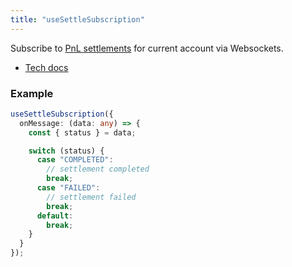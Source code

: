 ```yaml
---
title: "useSettleSubscription"
---
```


Subscribe to [PnL settlements](/build-on-omnichain/evm-api/websocket-api/private/pnl-settlement) for current account via Websockets.

- [Tech docs](/sdks/tech-doc/modules/orderly_network_hooks#usesettlesubscription)

### Example

```ts
useSettleSubscription({
  onMessage: (data: any) => {
    const { status } = data;

    switch (status) {
      case "COMPLETED":
        // settlement completed
        break;
      case "FAILED":
        // settlement failed
        break;
      default:
        break;
    }
  }
});
```
